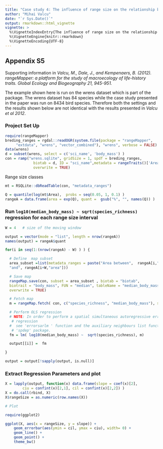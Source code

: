 ```yaml
---
title: "Case study 4: The influence of range size on the relationship between species richness and body size"
author: "Mihai Valcu"
date: "`r Sys.Date()`"
output: rmarkdown::html_vignette
vignette: >
  %\VignetteIndexEntry{The influence of range size on the relationship between species richness and body size}
  %\VignetteEngine{knitr::rmarkdown}
  %\VignetteEncoding{UTF-8}
---
```


## Appendix S5
Supporting information in  _Valcu, M., Dale, J., and Kempenaers, B. (2012).
rangeMapper: a platform for the study of macroecology of life-history traits.
Global Ecology and Biogeography 21, 945-951._

The example shown here is run on the wrens dataset which is part of the package.
The wrens dataset has 84 species while the case study presented in the paper
was run on 8434 bird species. Therefore both the settings and the results shown
below are not identical with the results presented in _Valcu et al 2012_.

### Project Set Up

```r
require(rangeMapper)
breding_ranges = rgdal::readOGR(system.file(package = "rangeMapper",
     "extdata", "wrens", "vector_combined"), "wrens", verbose = FALSE)
data(wrens)
d = subset(wrens, select = c('sci_name', 'body_mass') )
con = ramp("wrens.sqlite", gridSize = 1, spdf = breding_ranges,
             biotab = d, ID = "sci_name",metadata = rangeTraits()['Area'],
             overwrite = TRUE)
```

Range size classes

```r
mt = RSQLite::dbReadTable(con, "metadata_ranges")

Q = quantile(log(mt$Area),  probs = seq(0.05, 1, 0.1) )
rangeA = data.frame(area = exp(Q), quant =  gsub("%", "", names(Q)) )
```

### Run `log10(median_body_mass) ~ sqrt(species_richness)` regression for each range size interval

```r
W = 4   # size of the moving window

output = vector(mode = "list", length = nrow(rangeA))
names(output) = rangeA$quant

for(i in seq(1:(nrow(rangeA) - W) ) ) {

  # Define  map subset
  area_subset =list(metadata_ranges = paste("Area between",  rangeA[i,"area"],
  "and", rangeA[i+W,"area"]))

  # Save map
  rangeMap.save(con, subset = area_subset , biotab = "biotab",
  biotrait = "body_mass", FUN = "median", tableName = "median_body_mass",
  overwrite = TRUE)

  # Fetch map
  m = rangeMap.fetch( con, c("species_richness", "median_body_mass"), spatial = FALSE )

  # Perform OLS regression
  # NOTE: In order to perform a spatial simultaneous autoregressive error
   # regression
  #  see 'errorsarlm ' function and the auxiliary neighbours list functions in
   # 'spdep' package.
  fm = lm( log10(median_body_mass) ~  sqrt(species_richness), m)

  output[[i]] =  fm

}

output = output[!sapply(output, is.null)]
```

### Extract Regression Parameters and plot

```r
X = lapply(output, function(x) data.frame(slope = coef(x)[2],
        ciu = confint(x)[2,1], cil = confint(x)[2,2]) )
X = do.call(rbind, X)
X$rangeSize = as.numeric(row.names(X))

# Plot

require(ggplot2)

ggplot(X, aes(x = rangeSize, y = slope)) +
    geom_errorbar(aes(ymin = cil, ymax = ciu), width= 0) +
    geom_line() +
    geom_point() +
    theme_bw()

```